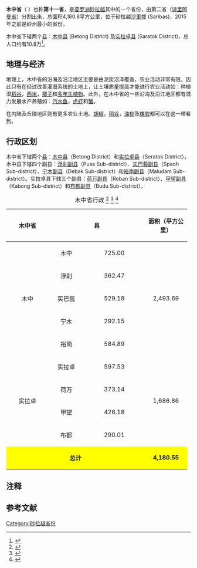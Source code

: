 {{noteTA|G1=melayu}}
{{Infobox Settlement
|name=木中省
|official_name={{lang|ms|Bahagian Betong}}
|image_blank_emblem = Flag of Sarawak.svg
|blank_emblem_type = 砂拉越省份
|image_map = Sarawakbetong.PNG
|mapsize=225px
|subdivision_type=国家
|subdivision_name=[[马来西亚|马来西亚]]
|subdivision_type1=州属
|subdivision_name1=[[砂拉越|砂拉越]]
|area_total_km2 = 4180.8
|population_total = 108225
|population_density_km2 = auto
|population_as_of = 2010
|blank1_name = 车俩号牌
|blank1_info = QC
|blank2_name = 族群
|blank2_info = [[马来人|马来人]] (50.9%), [[伊班族|伊班人]] (42.33%), [[华人|华人]] (4.85%) 与 其他 (1.92%)
|seat_type =省会
|seat = [[木中|木中]]镇
|parts_type = 地方政府
|parts = 木中县议会 ''Betong District Council''<br> 实拉卓县议会 ''Saratok District Council''
|website=[http://www.betongro.sarawak.gov.my/ 木中县公署官网]<br />
[http://www.betongdc.sarawak.gov.my/ 木中县议会官网]<br />
[http://www.saratokdc.sarawak.gov.my/ 实拉卓县议会官网]
}}

'''木中省'''（''{{lang-en|Betong Division}} {{lang-ms|Bahagian Betong}}''）也称'''第十一省'''，是[[婆罗洲|婆罗洲]][[砂拉越|砂拉越]]其中的一个省份，由第二省（[[诗里阿曼省|诗里阿曼省]]）分割出來，总面积4,180.8平方公里，位于砂拉越[[沙里拨|沙里拨]] (Saribas)，2015年之前是砂州最小的省份{{notetag|直到[[三马拉汉省|三马拉汉省]]分割出[[西连省|西连省]]，两省的面积均小于木中省。}}。

木中省下辖两个[[县|县]]：[[木中县|木中县]] (Betong District) 及[[实拉卓县|实拉卓县]] (Saratok District)，总人口约有10.8万<ref>{{cite web   | title = Population and Housing Census of Malaysia 2010: Population Distribution and Basic Demographic Characteristics   | publisher = Department of Statistics, Malaysia   | date = 2010   | url = http://www.statistics.gov.my/portal/download_Population/files/census2010/Taburan_Penduduk_dan_Ciri-ciri_Asas_Demografi.pdf   | accessdate = 24 November 2011   | deadurl = yes   | archiveurl = https://web.archive.org/web/20131113165406/http://www.statistics.gov.my/portal/download_Population/files/census2010/Taburan_Penduduk_dan_Ciri-ciri_Asas_Demografi.pdf   | archivedate = 2013年11月13日   }}</ref>。

== 地理与经济==
地理上，木中省的沿海及沿江地区主要是由泥炭沼泽覆盖，农业活动非常有限。因此只有在经过改善灌溉系统的土地上，让土壤质量提高才能进行农业活动如：种植湿[[稻谷|稻谷]]，[[西米|西米]]，[[椰子|椰子]]和[[多年生植物|多年生植物]]。此外，在木中省的一些沿海及沿江地区都有潜力发展水产养殖如：[[汽水鱼|汽水鱼]]，[[草蝦|虎虾]]和[[蟹|蟹]]。

在内陆及丘陵地区则有更多农业土地。[[胡椒|胡椒]]，[[稻谷|稻谷]]，[[油棕|油棕]]及[[橡胶|橡胶]]都可以在这一带看到。

== 行政区划 ==
木中省下辖两个[[县|县]]：[[木中县|木中县]]（Betong District）和[[实拉卓县|实拉卓县]]（Seratok District）。木中县下辖四个副县：[[浮刹副县|浮刹副县]]（Pusa Sub-district）、[[实巴莪副县|实巴莪副县]]（Spaoh Sub-district）、[[宁木副县|宁木副县]]（Debak Sub-district）和[[裕南副县|裕南副县]]（Maludam Sub-district）。实拉卓县下辖三个副县：[[荷万副县|荷万副县]]（Roban Sub-district）、[[甲望副县|甲望副县]]（Kabong Sub-district）和[[布都副县|布都副县]]（Budu Sub-district）。

{| class="wikitable" align="center"
 |+ 木中省行政 
<ref name="betong_admin1">
{{Cite web
 |url         = http://www.statistics.gov.my/portal/index.php?option=com_content&view=article&id=1354&Itemid=111&lang=en
 |publisher   = 马来西亚国家统计局
 |title       = 2010年马来西亚地方政府人口分布
 |page        = 
 |date        = 2010年更新
 |accessdate  = 2012年3月23日
 |deadurl     = yes
 |archiveurl  = https://web.archive.org/web/20141114002922/http://www.statistics.gov.my/portal/index.php?option=com_content&view=article&id=1354&Itemid=111&lang=en
 |archivedate = 2014年11月14日
}}{{ms}}{{en}}
</ref>
<ref name="betong_admin2">{{Cite web
 |url          = http://www.betongdc.sarawak.gov.my/modules/web/index.php?menu_id=0&sub_id=1
 |publisher    = 木中县公署
 |title        = 木中县公署首页
 |page         = 
 |date         =2012-03-19|accessdate   = 2012年3月23日
 |archive-url  = https://web.archive.org/web/20130915181002/http://www.betongdc.sarawak.gov.my/modules/web/index.php?menu_id=0&sub_id=1
 |archive-date = 2013年9月15日
 |dead-url     = yes
}}{{ms}}</ref>
<ref name="betong_admin3">{{Cite web
 |url          = http://www.saratokdo.sarawak.gov.my/page.php?id=9&menu_id=0&sub_id=85
 |publisher    = 实拉卓县公署
 |title        = 实拉卓县概况
 |page         = 
 |date         =2012-03-23|accessdate   = 2012年3月23日
 |archive-date = 2012年6月28日
 |archive-url  = https://web.archive.org/web/20120628225346/http://www.saratokdo.sarawak.gov.my/page.php?id=9&menu_id=0&sub_id=85
 |dead-url     = yes
}}{{ms}}</ref>
|-
! rowspan="10" align="center" height="35"| 木中省 
! colspan="2" align="center" height="35"| 县                    
! colspan="2" align="center" height="35"| 面积（平方公里）
! colspan="2" align="center" height="35"| 人口（2010年数据）
|-
| rowspan="5" width="100" align="center" | 木中
| width="80" align="center" height="30"  | 木中 
| width="150" align="center"             | 725.00
| rowspan="5" width="100" align="center" | 2,493.69
| width="150" align="center"             | 17,014
| rowspan="5" width="100" align="center" | 60,728
|-
| colspan="1" align="center" height="30" | 浮刹
| colspan="1" align="center" height="30" | 362.47
| colspan="1" align="center" height="30" | 14,921
|-
| colspan="1" align="center" height="30" | 实巴莪
| colspan="1" align="center" height="30" | 529.18
| colspan="1" align="center" height="30" | 12,616
|-
| colspan="1" align="center" height="30" | 宁木
| colspan="1" align="center" height="30" | 292.15
| colspan="1" align="center" height="30" | 10,276
|-
| colspan="1" align="center" height="30" | 裕南
| colspan="1" align="center" height="30" | 584.89
| colspan="1" align="center" height="30" | 5,901
|-
| rowspan="4" width="100" align="center" | 实拉卓
| width="80" align="center" height="30"  | 实拉卓
| width="150" align="center"             | 597.53
| rowspan="4" width="100" align="center" | 1,686.86
| width="150" align="center"             | 22,313
| rowspan="4" width="100" align="center" | 45,015
|-
| colspan="1" align="center" height="30" | 荷万
| colspan="1" align="center" height="30" | 373.14
| colspan="1" align="center" height="30" | 6,914
|-
| colspan="1" align="center" height="30" | 甲望
| colspan="1" align="center" height="30" | 426.18
| colspan="1" align="center" height="30" | 12,181
|-
| colspan="1" align="center" height="30" | 布都
| colspan="1" align="center" height="30" | 290.01
| colspan="1" align="center" height="30" | 3,607
|-
| style="background:yellow" colspan="3" align="center" height="35"| '''总计'''
| style="background:yellow" colspan="2" align="center" height="35"| '''4,180.55'''
| style="background:yellow" colspan="2" align="center" height="35"| '''105,743'''
|}

==注释==
{{notefoot}}

==参考文献==
{{reflist}}

{{砂拉越}}
[[Category:砂拉越省份|Category:砂拉越省份]]